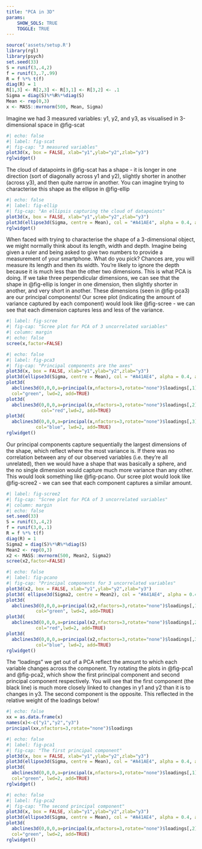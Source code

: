 ---
title: "PCA in 3D"
params: 
    SHOW_SOLS: TRUE
    TOGGLE: TRUE
---

```{r setup, include=FALSE}
source('assets/setup.R')
library(rgl)
library(psych)
set.seed(33)
S = runif(3,.4,2)
f = runif(3,.7,.99)
R = f %*% t(f)
diag(R) = 1
R[1,3] <- R[2,3] <- R[3,1] <- R[3,2] <- .1
Sigma = diag(S)%*%R%*%diag(S)
Mean <- rep(0,3)
x <- MASS::mvrnorm(500, Mean, Sigma)

```

Imagine we had 3 measured variables: y1, y2, and y3, as visualised in 3-dimensional space in @fig-scat  

```{r}
#| echo: false
#| label: fig-scat
#| fig-cap: "3 measured variables"
plot3d(x, box = FALSE, xlab="y1",ylab="y2",zlab="y3")
rglwidget()
```

The cloud of datapoints in @fig-scat has a shape - it is longer in one direction (sort of diagonally across y1 and y2), slightly shorter in another (across y3), and then quite narrow in another. You can imagine trying to characterise this shape as the ellipse in @fig-ellip


```{r}
#| echo: false
#| label: fig-ellip
#| fig-cap: "An ellipsis capturing the cloud of datapoints"
plot3d(x, box = FALSE, xlab="y1",ylab="y2",zlab="y3")
plot3d(ellipse3d(Sigma, centre = Mean), col = "#A41AE4", alpha = 0.4, add = TRUE)
rglwidget()
```

When faced with trying to characterise the shape of a 3-dimensional object, we might normally think about its length, width and depth. Imagine being given a ruler and being asked to give two numbers to provide a measurement of your smartphone. What do you pick? Chances are, you will measure its length and then its width. You're likely to ignore the depth because it is much less than the other two dimensions. This is what PCA is doing. 
If we take three perpendicular dimensions, we can see that the shape in @fig-ellip is longer in one dimension, then slightly shorter in another, and very short in another. These dimensions (seen in @fig-pca3) are our principal components!  Our scree plot (indicating the amount of variance captured by each component) would look like @fig-scree - we can see that each dimension captures less and less of the variance.  

```{r}
#| label: fig-scree
#| fig-cap: "Scree plot for PCA of 3 uncorrelated variables"
#| column: margin
#| echo: false
scree(x,factor=FALSE)
```

```{r}
#| echo: false
#| label: fig-pca3
#| fig-cap: "Principal components are the axes"
plot3d(x, box = FALSE, xlab="y1",ylab="y2",zlab="y3")
plot3d(ellipse3d(Sigma, centre = Mean), col = "#A41AE4", alpha = 0.4, add = TRUE)
plot3d(
  abclines3d(0,0,0,a=principal(x,nfactors=3,rotate="none")$loadings[,1]),
  col="green", lwd=2, add=TRUE)
plot3d(
  abclines3d(0,0,0,a=principal(x,nfactors=3,rotate="none")$loadings[,2]),
             col="red",lwd=2, add=TRUE)
plot3d(
  abclines3d(0,0,0,a=principal(x,nfactors=3,rotate="none")$loadings[,3]),
           col="blue", lwd=2, add=TRUE)
rglwidget()

```

Our principal components capture sequentially the largest dimensions of the shape, which reflect where the most variance is. If there was no correlation between any of our observed variables (i.e. they're all unrelated), then we would have a shape that was basically a sphere, and the no single dimension would capture much more variance than any other. This would look something like @fig-pcano. Our scree plot would look like @fig-scree2 - we can see that each component captures a similar amount. 

```{r}
#| label: fig-scree2
#| fig-cap: "Scree plot for PCA of 3 uncorrelated variables"
#| column: margin
#| echo: false
set.seed(33)
S = runif(3,.4,2)
f = runif(3,0,.1)
R = f %*% t(f)
diag(R) = 1
Sigma2 = diag(S)%*%R%*%diag(S)
Mean2 <- rep(0,3)
x2 <- MASS::mvrnorm(500, Mean2, Sigma2)
scree(x2,factor=FALSE)
```
```{r}
#| echo: false
#| label: fig-pcano
#| fig-cap: "Principal components for 3 uncorrelated variables"
plot3d(x2, box = FALSE, xlab="y1",ylab="y2",zlab="y3")
plot3d( ellipse3d(Sigma2, centre = Mean2), col = "#A41AE4", alpha = 0.4, add = TRUE)
plot3d(
  abclines3d(0,0,0,a=principal(x2,nfactors=3,rotate="none")$loadings[,1]),
           col="green", lwd=2, add=TRUE)
plot3d(
  abclines3d(0,0,0,a=principal(x2,nfactors=3,rotate="none")$loadings[,2]),
           col="red",lwd=2, add=TRUE)
plot3d(
  abclines3d(0,0,0,a=principal(x2,nfactors=3,rotate="none")$loadings[,3]),
           col="blue", lwd=2, add=TRUE)
rglwidget()
```


The "loadings" we get out of a PCA reflect the amount to which each variable changes across the component. Try rotating the plots in @fig-pca1 and @fig-pca2, which show the first principal component and second principal component respectively. 
You will see that the first component (the black line) is much more closely linked to changes in y1 and y2 than it is to changes in y3. The second component is the opposite. This reflected in the relative weight of the loadings below! 
```{r}
#| echo: false
xx = as.data.frame(x)
names(x)<-c("y1","y2","y3")
principal(xx,nfactors=3,rotate="none")$loadings
```



```{r}
#| echo: false
#| label: fig-pca1
#| fig-cap: "The first principal component"
plot3d(x, box = FALSE, xlab="y1",ylab="y2",zlab="y3")
plot3d(ellipse3d(Sigma, centre = Mean), col = "#A41AE4", alpha = 0.4, add = TRUE)
plot3d(
  abclines3d(0,0,0,a=principal(x,nfactors=3,rotate="none")$loadings[,1]),
  col="green", lwd=2, add=TRUE)
rglwidget()
```

```{r}
#| echo: false
#| label: fig-pca2
#| fig-cap: "The second principal component"
plot3d(x, box = FALSE, xlab="y1",ylab="y2",zlab="y3")
plot3d(ellipse3d(Sigma, centre = Mean), col = "#A41AE4", alpha = 0.4, add = TRUE)
plot3d(
  abclines3d(0,0,0,a=principal(x,nfactors=3,rotate="none")$loadings[,2]),
  col="green", lwd=2, add=TRUE)
rglwidget()
```



